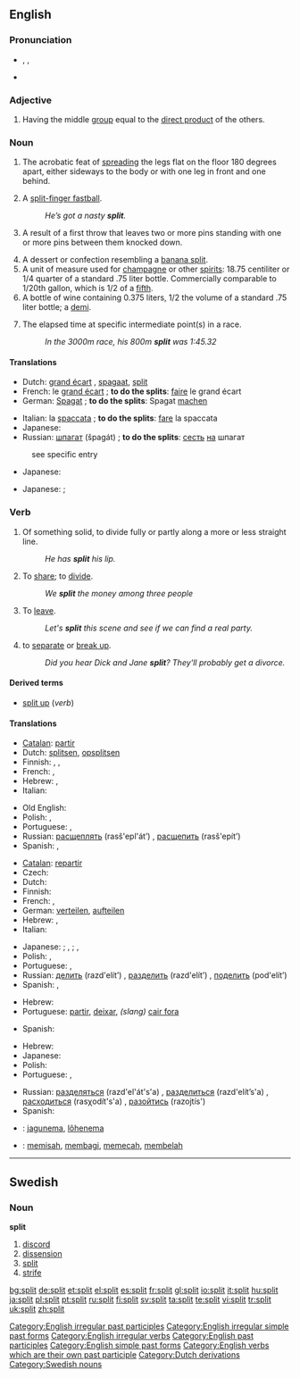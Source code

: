 {{wikipedia|split (disambiguation)|Split}}
{{also|Split}}
==English==
{{etystub|Is this related to German {{term|spalten}} < Old High German {{term|spaltan}}?}}

===Pronunciation===
* {{enPR|splĭt}}, {{IPA|/splɪt/}}, {{SAMPA|/splIt/}}
* {{audio|en-us-split.ogg|Audio (US)}}

===Adjective===
{{wikipedia|split exact sequence}}
{{en-adj|-}}

# {{algebra|of a [[short exact sequence]]}} Having the middle [[group]] equal to the [[direct product]] of the others.

===Noun===
{{en-noun}}

# {{gymnastics|usually in the phrase “to do the splits”}} The acrobatic feat of [[spread]]ing the legs flat on the floor 180 degrees apart, either sideways to the body or with one leg in front and one behind.
# {{baseball|slang}} A [[split-finger fastball]].
#: ''He’s got a nasty '''split'''.''
# {{context|bowling}} A result of a first throw that leaves two or more pins standing with one or more pins between them knocked down.
# A dessert or confection resembling a [[banana split]].
# A unit of measure used for [[champagne]] or other [[spirit]]s: 18.75 centiliter or 1/4 quarter of a standard .75 liter bottle. Commercially comparable to 1/20th {{US}} gallon, which is 1/2 of a [[fifth]].
# A bottle of wine containing 0.375 liters, 1/2 the volume of a standard .75 liter bottle; a [[demi]].
# {{context|athletics}} The elapsed time at specific intermediate point(s) in a race.  
#: ''In the 3000m race, his 800m '''split''' was 1:45.32''

====Translations====
{{trans-top|acrobatic feat}}
* Dutch: [[grand écart]] {{m}}, [[spagaat]], [[split]] {{m}}
* French: le [[grand écart]] {{m}}; '''to do the splits''': [[faire]] le grand écart
* German: [[Spagat]] {{n}}; '''to do the splits''': Spagat [[machen]]
{{trans-mid}}
* Italian: la [[spaccata]] {{f}}; '''to do the splits''': [[fare]] la spaccata
* Japanese: {{t|ja|開脚|tr=kaikyaku|sc=Jpan}}
* Russian: [[шпагат]] (špagát) {{m}}; '''to do the splits''': [[сесть]] [[на]] шпагат
{{trans-bottom}}

{{trans-top|baseball pitch}}
: see specific entry
{{trans-mid}}
{{trans-bottom}}

{{trans-top|bowling}}
* Japanese: {{t|ja|スプリット|tr=supuritto|sc=Jpan}}
{{trans-mid}}
{{trans-bottom}}

{{trans-top|a dessert or confection}}
{{trans-mid}}
{{trans-bottom}}

{{trans-top|a unit of measure used for champagne or other spirits}}
{{trans-mid}}
{{trans-bottom}}

{{trans-top|a bottle of wine containing 0.375 liters of fluid}}
* Japanese: {{qualifier|small bottle}} {{t|ja|小瓶|tr=kobin|sc=Jpan}}; {{qualifier|half size of a standard bottle}} {{t|ja|ハーフボトル|tr=hāfu botoru|sc=Jpan}}
{{trans-mid}}
{{trans-bottom}}

===Verb===
{{en-verb|splits|splitting|split}}

# {{transitive|ergative}} Of something solid, to divide fully or partly along a more or less straight line.
#: ''He has '''split''' his lip.''
# {{transitive}} To [[share]]; to [[divide]].
#: ''We '''split''' the money among three people''
# {{slang}} To [[leave]].
#: ''Let's '''split''' this scene and see if we can find a real party.''
# to [[separate]] or [[break up]].
#: ''Did you hear Dick and Jane '''split'''?  They'll probably get a divorce.''

====Derived terms====
* [[split up]] (''verb'')

====Translations====
{{trans-top|divide along a more or less straight line}}
* [[Catalan]]: [[partir]]
* Dutch: [[splitsen]], [[opsplitsen]]
* Finnish: {{t+|fi|halkaista}}, {{t-|fi|haljeta}}, {{t-|fi|lohkaista}}
* French: {{t+|fr|fendre}}, {{t+|fr|ceindre}}
* Hebrew: {{he-translation|לפצל|lefatsél}}, {{he-translation|לחלק|lekhalék}}
* Italian: {{t+|it|dividere}}
{{trans-mid}}
* Old English: {{t-|ang|cleofan|alt=clēofan|xs=Old English}}
* Polish: {{t+|pl|dzielić}} {{impf}}, {{t+|pl|rozszczepiać}} {{impf}}
* Portuguese: {{t+|pt|dividir}}, {{t+|pt|separar}}
* Russian: [[расщеплять]] (rasš'epl'át’) {{impf}}, [[расщепить]] (rasš'epít’) {{pf}}
* Spanish: {{t+|es|partir}}, {{t+|es|dividir}}
{{trans-bottom}}

{{trans-top|share out}}
* [[Catalan]]: [[repartir]]
* Czech: {{t-|cs|rozdělit}}
* Dutch: {{t+|nl|verdelen}}
* Finnish: {{t+|fi|jakaa}}
* French: {{t+|fr|diviser}}, {{t+|fr|répartir}}
* German: [[verteilen]], [[aufteilen]]
* Hebrew: {{he-translation|להתחלק|lehitkhalék}}, {{he-translation|לחלק|lekhalék}}
* Italian: {{t-|it|spartire}}
{{trans-mid}}
* Japanese: {{qualifier|share out}} {{t|ja|分ける|tr=wakeru|sc=Jpan}}; {{qualifier|divide}} {{t|ja|分離する|tr=bunri suru|sc=Jpan}}, {{t|ja|分断する|tr=bundan suru|sc=Jpan}}; {{qualifier|cut off}} {{t|ja|切断する|tr=setsudan suru|sc=Jpan}}, {{t|ja|切り離す|tr=kiri-hanasu|sc=Jpan}}
* Polish: {{t+|pl|dzielić}} {{impf}}, {{t+|pl|rozdzielać}} {{impf}}
* Portuguese: {{t+|pt|dividir}}, {{t+|pt|repartir}}
* Russian: [[делить]] (razd'elít’) {{impf}}, [[разделить]] (razd'elít’) {{pf}}, [[поделить]] (pod'elít’) {{pf}}
* Spanish: {{t-|es|repartir}}, {{t+|es|dividir}}
{{trans-bottom}}

{{trans-top|leave}}
* Hebrew: {{he-translation|לעזוב|la`azóv}}
* Portuguese: [[partir]], [[deixar]], ''(slang)'' [[cair fora]]
{{trans-mid}}
* Spanish: {{t+|es|partir}}
{{trans-bottom}}

{{trans-top|separate}}
* Hebrew: {{he-translation|להיפרד|lehiparéd}}
* Japanese: {{t-|ja|別れる|tr=wakareru|sc=Jpan}}
* Polish: {{t+|pl|rozejść się}} {{pf}}
* Portuguese: {{t+|pt|separar}}, {{t+|pt|terminar}}
{{trans-mid}}
* Russian: [[разделяться]] (razd'el'át's'a) {{impf}}, [[разделиться]] (razd'elít’s'a) {{pf}}, [[расходиться]] (rasχodít's'a) {{impf}}, [[разойтись]] (razojtís') {{pf}}
* Spanish: {{t+|es|partir}}
{{trans-bottom}}

{{checktrans-top}}
* {{ttbc|Estonian}}: [[jagunema]], [[lõhenema]]
* {{ttbc|Indonesian}}: [[pisah|memisah]], [[bagi|membagi]], [[pecah|memecah]], [[belah|membelah]]
{{trans-bottom}}

[[Category:English irregular past participles]]
[[Category:English irregular simple past forms]]
[[Category:English irregular verbs]]
[[Category:English past participles]]
[[Category:English simple past forms]]
[[Category:English verbs which are their own past participle]]

----

==Swedish==

===Noun===
{{sv-noun|split|spliten|spliter|spliterna|splits|splitens|spliters|spliternas}}
'''split'''

# [[discord]]
# [[dissension]]
# [[split]]
# [[strife]]

[[Category:Dutch derivations]]
[[Category:Swedish nouns]]

[[bg:split]]
[[de:split]]
[[et:split]]
[[el:split]]
[[es:split]]
[[fr:split]]
[[gl:split]]
[[io:split]]
[[it:split]]
[[hu:split]]
[[ja:split]]
[[pl:split]]
[[pt:split]]
[[ru:split]]
[[fi:split]]
[[sv:split]]
[[ta:split]]
[[te:split]]
[[vi:split]]
[[tr:split]]
[[uk:split]]
[[zh:split]]